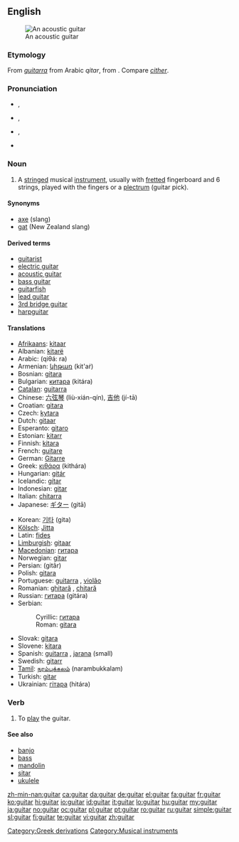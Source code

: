 ==English==
{{wikipedia}}
[[Image:Spanish guitar.jpg|thumb|An acoustic guitar]]

===Etymology===
From {{etyl|es}} ''[[guitarra]]'' from Arabic ''qitar'', from {{etyl|grc}} '''{{polytonic|[[κιθάρα]]}}'''.  Compare ''[[cither]]''.

===Pronunciation===
* {{a|UK}} {{IPA|/ɡɪˈtɑː/}}, {{SAMPA|/gI"tA:/}}
*: {{audio|en-uk-guitar.ogg|Audio (UK)}}
*: {{rhymes|ɑː(r)}}
* {{a|US|GenAm}} {{IPA|/ɡɪˈtɑɹ/}}, {{SAMPA|/gI"tAr/}}
*: {{audio|en-us-guitar.ogg|Audio (US)}}
*: {{rhymes|ɑː(r)}}
* {{a|US|Southern}} {{IPA|/ˈɡɪ.tɑɹ/}}, {{SAMPA|/"gI.tAr/}}
* {{hyphenation|gui•tar}}

===Noun===
{{en-noun}}

# A [[string]]ed musical [[instrument]], usually with [[fretted]] fingerboard and 6 strings, played with the fingers or a [[plectrum]] (guitar pick).

====Synonyms====
* [[axe]] (slang)
* [[gat]] (New Zealand slang)

====Derived terms====
* [[guitarist]]
* [[electric guitar]]
* [[acoustic guitar]]
* [[bass guitar]]
* [[guitarfish]]
* [[lead guitar]]
* [[3rd bridge guitar]]
* [[harpguitar]]

====Translations====
{{trans-top|instrument}}
* [[Afrikaans]]: [[kitaar]]
* Albanian: [[kitarë]] {{f}}
* Arabic: {{Arab|[[قيثارة]]}} (qiθá: ra) {{f}}
* Armenian: [[կիթառ]] (kit'aṙ)
* Bosnian: [[gitara]] {{f}}
* Bulgarian: [[китара]] (kitára) {{f}}
* [[Catalan]]: [[guitarra]] {{f}}
* Chinese: [[六弦琴]] (liù-xián-qín), [[吉他]] (jí-tā)
* Croatian: [[gitara]] {{f}}
* Czech: [[kytara]] {{f}}
* Dutch: [[gitaar]] {{f}}
* Esperanto: [[gitaro]]
* Estonian: [[kitarr]]
* Finnish: [[kitara]]
* French: [[guitare]] {{f}}
* German: [[Gitarre]] {{f}}
* Greek: [[κιθάρα]] (kithára) {{f}}
* Hungarian: [[gitár]]
* Icelandic: [[gítar]] {{m}}
* Indonesian: [[gitar]]
* Italian: [[chitarra]] {{f}}
* Japanese: [[ギター]] (gitā)
{{trans-mid}}
* Korean: [[기타]] (gita)
* [[Kölsch]]: [[Jitta]] {{f}}
* Latin: [[fides]] {{f}}
* [[Limburgish]]: [[gitaar]]
* [[Macedonian]]: [[гитара]]
* Norwegian: [[gitar]]
* Persian: {{fa-Arab|[[گیتار]]}} (gitâr)
* Polish: [[gitara]] {{f}}
* Portuguese: [[guitarra]] {{f}}, [[violão]] {{m}}
* Romanian: [[ghitară]] {{f}}, [[chitară]] {{f}}
* Russian: [[гитара]] (gitára) {{f}}
* Serbian:
*: Cyrillic: [[гитара]] {{f}}
*: Roman: [[gitara]] {{f}}
* Slovak: [[gitara]] {{f}}
* Slovene: [[kitara]] {{f}}
* Spanish: [[guitarra]] {{f}}, [[jarana]] {{f}} (small)
* Swedish: [[gitarr]] {{c}}
* [[Tamil]]: [[நரம்புக்கலம்]] (narambukkalam)
* Turkish: [[gitar]]
* Ukrainian: [[гітара]] (hitára) {{f}}
{{trans-bottom}}

===Verb===
{{en-verb}}

# {{rare}} To [[play]] the guitar.

====See also====
* [[banjo]]
* [[bass]]
* [[mandolin]]
* [[sitar]]
* [[ukulele]]

[[Category:Greek derivations]]
[[Category:Musical instruments]]

[[zh-min-nan:guitar]]
[[ca:guitar]]
[[da:guitar]]
[[de:guitar]]
[[el:guitar]]
[[fa:guitar]]
[[fr:guitar]]
[[ko:guitar]]
[[hi:guitar]]
[[io:guitar]]
[[id:guitar]]
[[it:guitar]]
[[lo:guitar]]
[[hu:guitar]]
[[my:guitar]]
[[ja:guitar]]
[[no:guitar]]
[[oc:guitar]]
[[pl:guitar]]
[[pt:guitar]]
[[ro:guitar]]
[[ru:guitar]]
[[simple:guitar]]
[[sl:guitar]]
[[fi:guitar]]
[[te:guitar]]
[[vi:guitar]]
[[zh:guitar]]